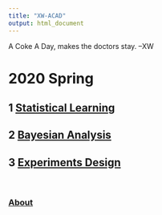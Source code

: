 ```yaml
---
title: "XW-ACAD"
output: html_document
---
```


A Coke A Day, makes the doctors stay. --XW

# 2020 Spring

## 1 [Statistical Learning](StatLearning/Contents.html)

## 2 [Bayesian Analysis](BayesAnalysis/Contents.html)

## 3 [Experiments Design](UnderConstructionPage.html)

&nbsp;

### [About](About.html)